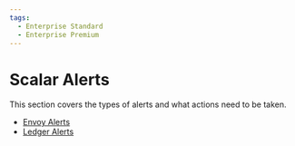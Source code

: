 ```yaml
---
tags:
  - Enterprise Standard
  - Enterprise Premium
---
```


# Scalar Alerts

This section covers the types of alerts and what actions need to be taken.

* [Envoy Alerts](Envoy.mdx)
* [Ledger Alerts](Ledger.mdx)
